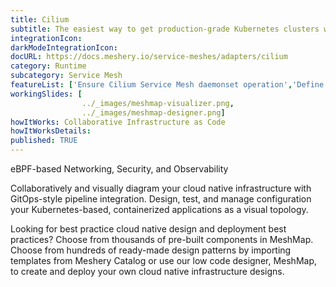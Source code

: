 ```yaml
---
title: Cilium
subtitle: The easiest way to get production-grade Kubernetes clusters with Cilium up and running
integrationIcon: 
darkModeIntegrationIcon: 
docURL: https://docs.meshery.io/service-meshes/adapters/cilium
category: Runtime
subcategory: Service Mesh
featureList: ['Ensure Cilium Service Mesh daemonset operation','Define microservice isolation using eBPF','Visually configure and explore your Cilium Service Mesh topology']
workingSlides: [
				../_images/meshmap-visualizer.png,
				../_images/meshmap-designer.png]
howItWorks: Collaborative Infrastructure as Code
howItWorksDetails: 
published: TRUE
---
```

eBPF-based Networking, Security, and Observability
<p>
    Collaboratively and visually diagram your cloud native infrastructure with GitOps-style pipeline integration. Design, test, and manage configuration your Kubernetes-based, containerized applications as a visual topology.
</p>
<p>
    Looking for best practice cloud native design and deployment best practices? Choose from thousands of pre-built components in MeshMap. Choose from hundreds of ready-made design patterns by importing templates from Meshery Catalog or use our low code designer, MeshMap, to create and deploy your own cloud native infrastructure designs.
</p>